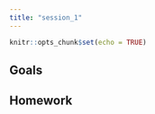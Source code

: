 ```yaml
---
title: "session_1"
---
```


```r
knitr::opts_chunk$set(echo = TRUE)
```

## Goals

## Homework